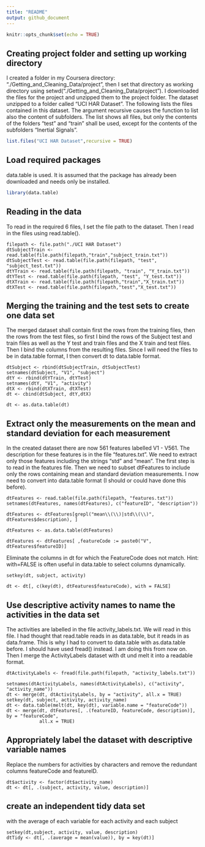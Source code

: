 ```yaml
---
title: "README"
output: github_document
---
```


```r
knitr::opts_chunk$set(echo = TRUE)
```

## Creating project folder and setting up working directory

I created a folder in my Coursera directory: "./Getting_and_Cleaning_Data/project", then I set that directory as working directory using setwd("./Getting_and_Cleaning_Data/project"). I downloaded the files for the project and unzipped them to the project folder. The dataset unzipped to a folder called "UCI HAR Dataset". The following lists the files contained in this dataset. The argument recursive causes the function to list also the content of subfolders. The list shows all files, but only the contents of the folders "test" and "train" shall be used, except for the contents of the subfolders "Inertial Signals". 

```r
list.files("UCI HAR Dataset",recursive = TRUE)
```

## Load required packages

data.table is used. It is assumed that the package has already been downloaded and needs only be installed. 

```r
library(data.table)

```

## Reading in the data

To read in the required 6 files, I set the file path to the dataset. 
Then I read in the files using read.table().

```reading
filepath <- file.path("./UCI HAR Dataset")
dtSubjectTrain <- read.table(file.path(filepath,"train","subject_train.txt"))
dtSubjectTest <- read.table(file.path(filepath, "test", "subject_test.txt"))
dtYTrain <- read.table(file.path(filepath, "train", "Y_train.txt"))
dtYTest <- read.table(file.path(filepath, "test", "Y_test.txt"))
dtXTrain <- read.table(file.path(filepath,"train","X_train.txt"))
dtXTest <- read.table(file.path(filepath,"test","X_test.txt"))

```

## Merging the training and the test sets to create one data set

The merged dataset shall contain first the rows from the training files, then the rows from the test files, so first I bind the rows of the Subject test and train files as well as the Y test and train files and the X train and test files. Then I bind the columns from the resulting files.
Since I will need the files to be in data.table format, I then convert dt to data.table format. 

```merging
dtSubject <- rbind(dtSubjectTrain, dtSubjectTest)
setnames(dtSubject, "V1", "subject")
dtY <- rbind(dtYTrain, dtYTest)
setnames(dtY, "V1", "activity")
dtX <- rbind(dtXTrain, dtXTest)
dt <- cbind(dtSubject, dtY,dtX)

dt <- as.data.table(dt)

```

## Extract only the measurements on the mean and standard deviation for each measurement

In the created dataset there are now 561 features labelled V1 - V561. The description for these features is in the file "features.txt". We need to extract only those features including the strings "std" and "mean". The first step is to read in the features file. Then we need to subset dtFeatures to include only the rows containing mean and standard deviation measurements. 
I now need to convert into data.table format (I should or could have done this before).

```extracting
dtFeatures <- read.table(file.path(filepath, "features.txt"))
setnames(dtFeatures, names(dtFeatures), c("featureID", "description"))

dtFeatures <- dtFeatures[grepl("mean\\(\\)|std\\(\\)", dtFeatures$description), ]

dtFeatures <- as.data.table(dtFeatures)

dtFeatures <- dtFeatures[ ,featureCode := paste0("V", dtFeatures$featureID)]
```

Eliminate the columns in dt for which the FeatureCode does not match. 
Hint: with=FALSE is often useful in data.table to select columns dynamically.

```Eliminate
setkey(dt, subject, activity)

dt <- dt[, c(key(dt), dtFeatures$featureCode), with = FALSE]
```

## Use descriptive activity names to name the activities in the data set

The activities are labelled in the file activity_labels.txt. We will read in this file.  I had thought that read.table reads in as data.table, but it reads in as data.frame. This is why I had to convert to data.table with as.data.table before. I should have used fread() instead. I am doing this from now on. Then I merge the ActivityLabels dataset with dt und melt it into a readable format. 

```Use
dtActivityLabels <- fread(file.path(filepath, "activity_labels.txt"))

setnames(dtActivityLabels, names(dtActivityLabels), c("activity", "activity_name"))
dt <- merge(dt, dtActivityLabels, by = "activity", all.x = TRUE)
setkey(dt, subject, activity, activity_name)
dt <- data.table(melt(dt, key(dt), variable.name = "featureCode"))
dt <- merge(dt, dtFeatures[, .(featureID, featureCode, description)], by = "featureCode", 
            all.x = TRUE)
```

## Appropriately label the dataset with descriptive variable names

Replace the numbers for activities by characters and remove the redundant columns featureCode and featureID.

```label
dt$activity <- factor(dt$activity_name)
dt <- dt[, .(subject, activity, value, description)]
```

## create an independent tidy data set 

with the average of each variable for each activity and each subject

```label

setkey(dt,subject, activity, value, description)
dtTidy <- dt[, .(average = mean(value)), by = key(dt)]
```

